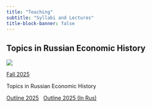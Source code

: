```yaml
---
title: "Teaching"
subtitle: "Syllabi and Lectures"
title-block-banner: false
---
```



## Topics in Russian Economic History

::: {.grid}

::: {.g-col-12 .g-col-md-2}
![](files/images/vvvv708_130723-084414.jpg)

:::

::: {.g-col-12 .g-col-md-10}

[Fall 2025](https://www.dropbox.com/scl/fo/9zupuxb17b91f1x6xvx37/AHvlHry9f8R3MjdxI8BolpA?rlkey=ryj0hs1q98e3srl6bhtig4cph&st=3cjogza4&dl=0)

Topics in Russian Economic History

[Outline 2025](/files/Sillabus - Eng.pdf) &nbsp; [Outline 2025 (In Rus)](/files/Sillabus - In Rus.pdf)

:::

:::

